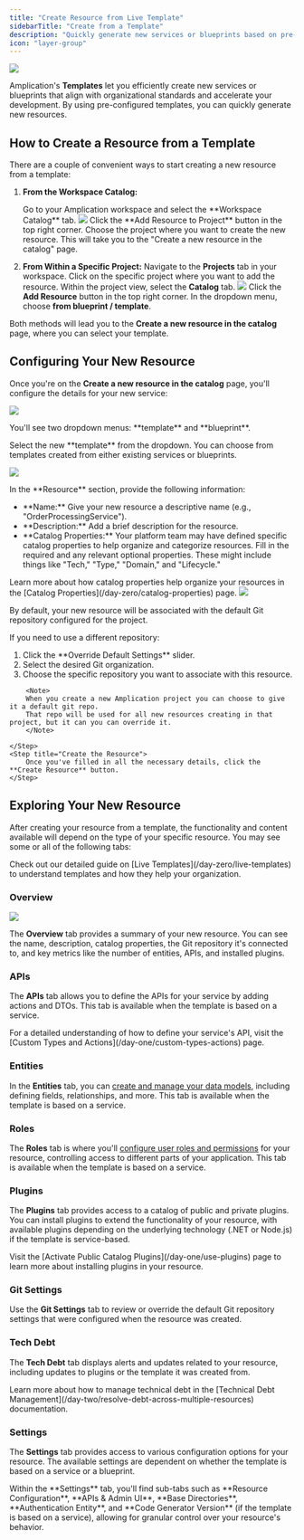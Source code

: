 ```yaml
---
title: "Create Resource from Live Template"
sidebarTitle: "Create from a Template"
description: "Quickly generate new services or blueprints based on pre-configured templates."
icon: "layer-group"
---
```


<Frame>
  <img src="/images/day-one/resource-from-template.png" />
</Frame>

Amplication's **Templates** let you efficiently create new services or blueprints that align with organizational standards and accelerate your development.
By using pre-configured templates, you can quickly generate new resources.

## How to Create a Resource from a Template

There are a couple of convenient ways to start creating a new resource from a template:

1. **From the Workspace Catalog:**

   <Steps>
     <Step title="Navigate to the Workspace Catalog">
       Go to your Amplication workspace and select the **Workspace Catalog**
       tab.
     </Step>
     <Step title="Add Resource to Project">
       <Frame>
         <img src="/images/day-one/create-resource-from-blueprint-workspace.png" />
       </Frame>
       Click the **Add Resource to Project** button in the top right corner.
     </Step>
     <Step title="Select Your Project">
       Choose the project where you want to create the new resource. This will
       take you to the "Create a new resource in the catalog" page.
     </Step>
   </Steps>

2. **From Within a Specific Project:**
   <Steps>
     <Step title="Go to Your Projects">
       Navigate to the **Projects** tab in your workspace.
     </Step>
     <Step title="Select Your Project">
       Click on the specific project where you want to add the resource.
     </Step>
     <Step title="Open the Catalog">
       Within the project view, select the **Catalog** tab.
     </Step>
     <Step title="Add Resource">
       <Frame>
         <img src="/images/day-one/create-resource-from-blueprint-projects.png" />
       </Frame>
       Click the **Add Resource** button in the top right corner.
     </Step>
     <Step title="Select From Template">
       In the dropdown menu, choose **from blueprint / template**.
     </Step>
   </Steps>

Both methods will lead you to the **Create a new resource in the catalog** page, where you can select your template.

## Configuring Your New Resource

Once you're on the **Create a new resource in the catalog** page, you'll configure the details for your new service:

<Steps>
    <Step title="Project and Template Selection">
        <Frame>
            <img src="/images/day-one/create-resource-from-template-part-1.png" />
        </Frame>
        <p>You'll see two dropdown menus: **template** and **blueprint**.</p>
        <p>Select the new **template** from the dropdown. You can choose from templates created from either existing services or blueprints.</p>
    </Step>
    <Step title="Resource Details">
        <Frame>
            <img src="/images/day-one/create-resource-from-blueprint-part-2.png" />
        </Frame>
        <p>In the **Resource** section, provide the following information:</p>
        <ul>
            <li>**Name:** Give your new resource a descriptive name (e.g., "OrderProcessingService").</li>
            <li>**Description:** Add a brief description for the resource.</li>
            <li>**Catalog Properties:** Your platform team may have defined specific catalog properties to help organize and categorize resources. Fill in the required and any relevant optional properties. These might include things like "Tech," "Type," "Domain," and "Lifecycle."</li>
        </ul>
        <Note>
            Learn more about how catalog properties help organize your resources in the [Catalog Properties](/day-zero/catalog-properties) page.
        </Note>
    </Step>
    <Step title="Git Repository Settings">
        <Frame>
            <img src="/images/day-one/create-resource-from-blueprint-part-3.png" />
        </Frame>
        <p>By default, your new resource will be associated with the default Git repository configured for the project.</p>
        <p>If you need to use a different repository:</p>
        <ol>
            <li>Click the **Override Default Settings** slider.</li>
            <li>Select the desired Git organization.</li>
            <li>Choose the specific repository you want to associate with this resource.</li>
        </ol>

        <Note>
        When you create a new Amplication project you can choose to give it a default git repo.
        That repo will be used for all new resources creating in that project, but it can you can override it.
        </Note>

    </Step>
    <Step title="Create the Resource">
        Once you've filled in all the necessary details, click the **Create Resource** button.
    </Step>

</Steps>

## Exploring Your New Resource

After creating your resource from a template, the functionality and content available will depend on the type of your specific resource.
You may see some or all of the following tabs:

<Info>
  Check out our detailed guide on [Live Templates](/day-zero/live-templates) to
  understand templates and how they help your organization.
</Info>

### Overview

<Frame caption="Example of a resource Overview page created from a template.">
  <img src="/images/day-one/resource-from-template.png" />
</Frame>

The **Overview** tab provides a summary of your new resource. You can see the name, description, catalog properties, the Git repository it's connected to, and key metrics like the number of entities, APIs, and installed plugins.

### APIs

The **APIs** tab allows you to define the APIs for your service by adding actions and DTOs. This tab is available when the template is based on a service.

<Note>
  For a detailed understanding of how to define your service's API, visit the
  [Custom Types and Actions](/day-one/custom-types-actions) page.
</Note>

### Entities

In the **Entities** tab, you can [create and manage your data models](/day-one/fields), including defining fields, relationships, and more. This tab is available when the template is based on a service.

### Roles

The **Roles** tab is where you'll [configure user roles and permissions](/day-one/roles-permissions) for your resource, controlling access to different parts of your application. This tab is available when the template is based on a service.

### Plugins

The **Plugins** tab provides access to a catalog of public and private plugins. You can install plugins to extend the functionality of your resource, with available plugins depending on the underlying technology (.NET or Node.js) if the template is service-based.

<Info>
  Visit the [Activate Public Catalog Plugins](/day-one/use-plugins) page to
  learn more about installing plugins in your resource.
</Info>

### Git Settings

Use the **Git Settings** tab to review or override the default Git repository settings that were configured when the resource was created.

### Tech Debt

The **Tech Debt** tab displays alerts and updates related to your resource, including updates to plugins or the template it was created from.

<Info>
  Learn more about how to manage technical debt in the [Technical Debt
  Management](/day-two/resolve-debt-across-multiple-resources) documentation.
</Info>

### Settings

The **Settings** tab provides access to various configuration options for your resource. The available settings are dependent on whether the template is based on a service or a blueprint.

<Tip>
  Within the **Settings** tab, you'll find sub-tabs such as **Resource
  Configuration**, **APIs & Admin UI**, **Base Directories**, **Authentication
  Entity**, and **Code Generator Version** (if the template is based on a
  service), allowing for granular control over your resource's behavior.
</Tip>
